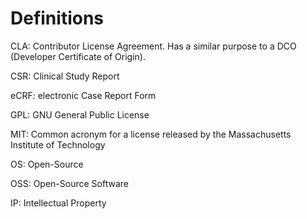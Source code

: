 # Definitions {.unnumbered}

CLA: Contributor License Agreement. Has a similar purpose to a DCO (Developer Certificate of Origin). 

CSR: Clinical Study Report 

eCRF: electronic Case Report Form 

GPL: GNU General Public License 

MIT: Common acronym for a license released by the Massachusetts Institute of Technology  

OS: Open-Source 

OSS: Open-Source Software 

IP: Intellectual Property 

